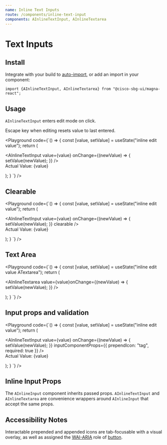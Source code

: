 ```yaml
---
name: Inline Text Inputs
route: /components/inline-text-input
components: AInlineTextInput, AInlineTextarea
---
```


# Text Inputs

## Install

Integrate with your build to [auto-import](/#integrating), or add an import in your component:

```
import {AInlineTextInput, AInlineTextarea} from "@cisco-sbg-ui/magna-react";
```

## Usage

`AInlineTextInput` enters edit mode on click.

Escape key when editing resets value to last entered.

<Playground
  code={`() => {
  const [value, setValue] = useState("inline edit value");
  return (
    <div>
      <AInlineTextInput value={value} onChange={(newValue) => {
        setValue(newValue);
      }} />
      <br />
      Actual Value: {value}
    </div>

);
}
`}
/>

## Clearable

<Playground
  code={`() => {
  const [value, setValue] = useState("inline edit value");
  return (
    <div>
      <AInlineTextInput value={value} onChange={(newValue) => {
        setValue(newValue);
      }}
      clearable
      />
      <br />
      Actual Value: {value}
    </div>

);
}
`}
/>

## Text Area

<Playground
  code={`() => {
  const [value, setValue] = useState("inline edit value ATextarea");
  return (
    <div>
     <AInlineTextarea value={value}onChange={(newValue) => {
        setValue(newValue);
      }} />
    </div>

);
}
`}
/>

## Input props and validation

<Playground
  code={`() => {
  const [value, setValue] = useState("inline edit value");
  return (
    <div>
      <AInlineTextInput
        value={value}
        onChange={(newValue) => {
          setValue(newValue);
        }}
        inputComponentProps={{
          prependIcon: "tag",
          required: true
        }}
      />
      <br />
      Actual Value: {value}
    </div>

);
}
`}
/>

## Inline Input Props

The `AInlineInput` component inherits passed props. `AInlineTextInput` and `AInlineTextarea` are convenience wrappers around `AInlineInput` that accept the same props.

<Props of="AInlineInput" />

## Accessibility Notes

Interactable prepended and appended icons are tab-focusable with a visual overlay, as well as assigned the [WAI-ARIA](https://www.w3.org/WAI/standards-guidelines/aria/) role of [button](https://www.w3.org/TR/wai-aria/#button).

